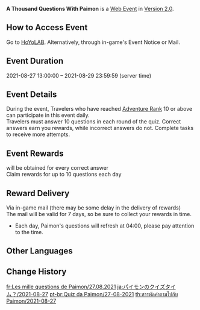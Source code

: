 {{Event Tabs
|rootpage = A Thousand Questions With Paimon/2021-08-27
}}
{{Event
|name              = A Thousand Questions With Paimon 2021-08-27
|image             = A Thousand Questions With Paimon 2021-08-27.png
|type              = Web
|time_known        = yes
|time_start        = 2021-08-27 13:00
|time_end          = 2021-08-29 23:59
|link              = https://www.hoyolab.com/article/766048
|link2             = https://webstatic-sea.mihoyo.com/ys/event/answer-question/index.html?activity_no=f044f31428ee4d83#
|link2name         = Event Page
}}
{{Description|A new challenge with new goals! Take part in the Paimon Quiz Event from HoYoLAB each day and answer questions correctly to win Mora!}}
'''A Thousand Questions With Paimon''' is a [[Web Event]] in [[Version 2.0]].

==How to Access Event==
Go to [https://webstatic-sea.mihoyo.com/ys/event/answer-question/index.html?activity_no=f044f31428ee4d83# HoYoLAB]. Alternatively, through in-game's Event Notice or Mail.

==Event Duration==
2021-08-27 13:00:00 – 2021-08-29 23:59:59 (server time)

==Event Details==
During the event, Travelers who have reached [[Adventure Rank]] 10 or above can participate in this event daily.<br>
Travelers must answer 10 questions in each round of the quiz. Correct answers earn you rewards, while incorrect answers do not. Complete tasks to receive more attempts.

==Event Rewards==
{{Item|Mora|25|x=5,000}} will be obtained for every correct answer<br>
Claim rewards for up to 10 questions each day

==Reward Delivery==
Via in-game mail (there may be some delay in the delivery of rewards)<br>
The mail will be valid for 7 days, so be sure to collect your rewards in time.

* Each day, Paimon's questions will refresh at 04:00, please pay attention to the time.

==Other Languages==
{{Other Languages|Transclude = A Thousand Questions With Paimon}}

==Change History==
{{Change History|2.0}}

[[fr:Les mille questions de Paimon/27.08.2021]]
[[ja:パイモンのクイズタイム？/2021-08-27]]
[[pt-br:Quiz da Paimon/27-08-2021]]
[[th:สารพัดคำถามไปกับ Paimon/2021-08-27]]